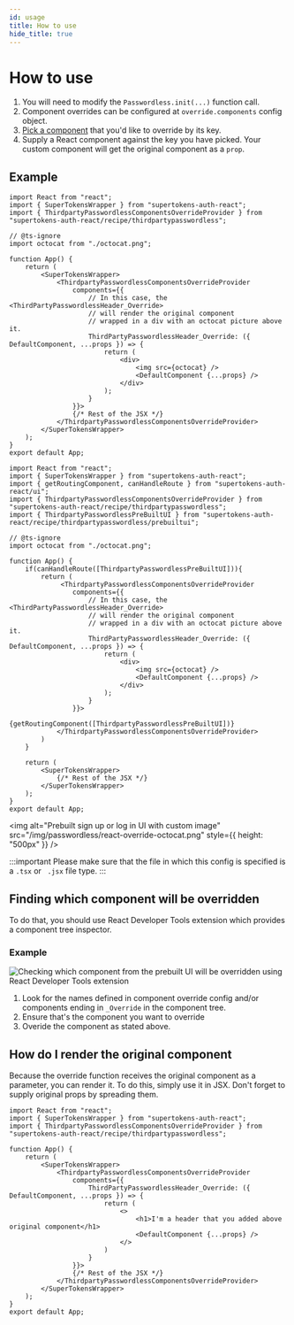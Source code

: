 ```yaml
---
id: usage
title: How to use
hide_title: true
---
```



# How to use

1. You will need to modify the `Passwordless.init(...)` function call.
2. Component overrides can be configured at `override.components` config object.
3. [Pick a component](#finding-which-component-will-be-overridden) that you'd like to override by its key.
4. Supply a React component against the key you have picked. Your custom component will get the original component as a `prop`.

## Example
<FrontendSDKTabs>
<TabItem value="reactjs">

<Question
    question="Do you use react-router-dom?">
<Answer title="Yes">

```tsx
import React from "react";
import { SuperTokensWrapper } from "supertokens-auth-react";
import { ThirdpartyPasswordlessComponentsOverrideProvider } from "supertokens-auth-react/recipe/thirdpartypasswordless";

// @ts-ignore
import octocat from "./octocat.png";

function App() {
    return (
        <SuperTokensWrapper>
            <ThirdpartyPasswordlessComponentsOverrideProvider
                components={{
                    // In this case, the <ThirdPartyPasswordlessHeader_Override> 
                    // will render the original component
                    // wrapped in a div with an octocat picture above it.
                    ThirdPartyPasswordlessHeader_Override: ({ DefaultComponent, ...props }) => {
                        return (
                            <div>
                                <img src={octocat} />
                                <DefaultComponent {...props} />
                            </div>
                        );
                    }
                }}>
                {/* Rest of the JSX */}
            </ThirdpartyPasswordlessComponentsOverrideProvider>
        </SuperTokensWrapper>
    );
}
export default App;
```
</Answer>

<Answer title="No">

```tsx
import React from "react";
import { SuperTokensWrapper } from "supertokens-auth-react";
import { getRoutingComponent, canHandleRoute } from "supertokens-auth-react/ui";
import { ThirdpartyPasswordlessComponentsOverrideProvider } from "supertokens-auth-react/recipe/thirdpartypasswordless";
import { ThirdpartyPasswordlessPreBuiltUI } from "supertokens-auth-react/recipe/thirdpartypasswordless/prebuiltui";

// @ts-ignore
import octocat from "./octocat.png";

function App() {
    if(canHandleRoute([ThirdpartyPasswordlessPreBuiltUI])){
        return (
             <ThirdpartyPasswordlessComponentsOverrideProvider
                components={{
                    // In this case, the <ThirdPartyPasswordlessHeader_Override> 
                    // will render the original component
                    // wrapped in a div with an octocat picture above it.
                    ThirdPartyPasswordlessHeader_Override: ({ DefaultComponent, ...props }) => {
                        return (
                            <div>
                                <img src={octocat} />
                                <DefaultComponent {...props} />
                            </div>
                        );
                    }
                }}>
                {getRoutingComponent([ThirdpartyPasswordlessPreBuiltUI])}
            </ThirdpartyPasswordlessComponentsOverrideProvider>
        )
    }
    
    return (
        <SuperTokensWrapper>
            {/* Rest of the JSX */}
        </SuperTokensWrapper>
    );
}
export default App;
```
</Answer>

</Question>

<img alt="Prebuilt sign up or log in UI with custom image" src="/img/passwordless/react-override-octocat.png" style={{
    height: "500px"
}} />

:::important
Please make sure that the file in which this config is specified is a `.tsx` or ` .jsx` file type.
:::

</TabItem>
</FrontendSDKTabs>

## Finding which component will be overridden
To do that, you should use React Developer Tools extension which provides a component tree inspector.

### Example
<img alt="Checking which component from the prebuilt UI will be overridden using React Developer Tools extension" src="/img/thirdpartypasswordless/override/find-component.png" />

1. Look for the names defined in component override config and/or components ending in `_Override` in the component tree.
2. Ensure that's the component you want to override
3. Overide the component as stated above.

## How do I render the original component
Because the override function receives the original component as a parameter,
you can render it. To do this, simply use it in JSX. Don't forget to supply original props
by spreading them.

```tsx
import React from "react";
import { SuperTokensWrapper } from "supertokens-auth-react";
import { ThirdpartyPasswordlessComponentsOverrideProvider } from "supertokens-auth-react/recipe/thirdpartypasswordless";

function App() {
    return (
        <SuperTokensWrapper>
            <ThirdpartyPasswordlessComponentsOverrideProvider
                components={{
                    ThirdPartyPasswordlessHeader_Override: ({ DefaultComponent, ...props }) => {
                        return (
                            <>
                                <h1>I'm a header that you added above original component</h1>
                                <DefaultComponent {...props} />
                            </>
                        )
                    }
                }}>
                {/* Rest of the JSX */}
            </ThirdpartyPasswordlessComponentsOverrideProvider>
        </SuperTokensWrapper>
    );
}
export default App;
```